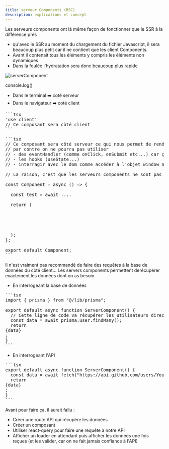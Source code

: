 ```yaml
---
title: serveur Components (RSC)
description: explications et concept
---
```


Les serveurs components ont là même façon de fonctionner que le SSR à la différence près 
- qu'avec le SSR au moment du chargement du fichier Javascript, il sera beaucoup plus petit car il ne contient que les client Components.
- Avant il contenait tous les éléments y compris les éléments non dynamiques   
- Dans la foulée l'hydratation sera donc beaucoup plus rapide

![serverComponent](/servercomponents.webp)

console.log()
- Dans le terminal ➡️ coté serveur
- Dans le navigateur ➡️ coté client 

<Pre>
```tsx
'use client' 
// Ce composant sera côté client
```
</Pre>

<Pre>
```tsx
// Ce composant sera côté serveur ce qui nous permet de rendre le composant asynchrone si on le souhaite
// par contre on ne pourra pas utiliser 
// - des eventHandler (comme onClick, onSubmit etc...) car ça ne s'utilise pas dans les servers components
// - les hooks (useState...)
// - interragir avec le dom comme accéder à l'objet window accessible uniquement depuis le client ou encore document

// La raison, c'est que les serveurs components ne sont pas hydratés et donc aucun JavaScript ne sera envoyé au client

const Component = async () => {

  const test = await ....  

  return (
    <div>
      
    </div>
  );
};

export default Component;
```
</Pre>

Il n'est vraiment pas recommandé de faire des requêtes à la base de données du côté client... 
Les servers components permettent derécupérer exactement les données dont on as besoin

- En interrogeant la base de données
<Pre>
```tsx
import { prisma } from "@/lib/prisma";

export default async function ServerComponent() {
  // Cette ligne de code va récupérer les utilisateurs directement dans ta base de données
  const data = await prisma.user.findMany();
  return <div>{data}</div>;
}
```
</Pre>

- En interrogeant l'API
<Pre>
```tsx
export default async function ServerComponent() {
  const data = await fetch("https://api.github.com/users/YouCodeSH").then((res) => res.json());
  return <div>{data}</div>;
}
```
</Pre>

Avant pour faire ça, il aurait fallu :

- Créer une route API qui récupère les données
- Créer un composant
- Utiliser react-query pour faire une requête à notre API
- Afficher un loader en attendant puis afficher les données une fois reçues (et les valider, car on ne fait jamais confiance à l'API)
